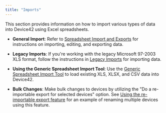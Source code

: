```yaml
---
title: "Imports"
---
```


This section provides information on how to import various types of data into Device42 using Excel spreadsheets.

- **General Import**: Refer to [Spreadsheet Import and Exports](spreadsheet-imports-and-exports.mdx) for instructions on importing, editing, and exporting data.

- **Legacy Imports**: If you're working with the legacy Microsoft 97-2003 XLS format, follow the instructions in [Legacy Imports](legacy-imports/index.mdx) for importing data.

- **Using the Generic Spreadsheet Import Tool**: Use the [Generic Spreadsheet Import Tool](spreadsheet-converter-tool.mdx) to load existing XLS, XLSX, and CSV data into Device42.

- **Bulk Changes**: Make bulk changes to devices by utilizing the "Do a re-importable export for selected devices" option. See [Using the re-importable export feature](using-the-re-importable-export-feature.mdx) for an example of renaming multiple devices using this feature.